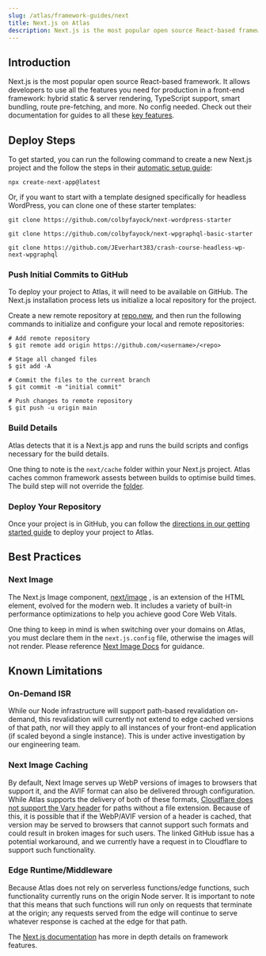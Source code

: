 ```yaml
---
slug: /atlas/framework-guides/next
title: Next.js on Atlas
description: Next.js is the most popular open source React-based framework.  It allows developers to use different rendering patterns at a page and component level for simple to complex sites and applications.  In this guide, you will learn how to deploy it on Atlas.
---
```


## Introduction

Next.js is the most popular open source React-based framework. It allows developers to use all the features you need for production in a front-end framework: hybrid static & server rendering, TypeScript support, smart bundling, route pre-fetching, and more. No config needed.
Check out their documentation for guides to all these [key features](https://nextjs.org/docs/getting-started).

## Deploy Steps

To get started, you can run the following command to create a new Next.js project and the follow the steps in their [automatic setup guide](https://nextjs.org/docs/getting-started#automatic-setup):

`npx create-next-app@latest`

Or, if you want to start with a template designed specifically for headless WordPress, you can clone one of these starter templates:

`git clone https://github.com/colbyfayock/next-wordpress-starter`

`git clone https://github.com/colbyfayock/next-wpgraphql-basic-starter`

`git clone https://github.com/JEverhart383/crash-course-headless-wp-next-wpgraphql`

### Push Initial Commits to GitHub

To deploy your project to Atlas, it will need to be available on GitHub. The Next.js installation process lets us initialize a local repository for the project.

Create a new remote repository at [repo.new](https://github.com/new/), and then run the following commands to initialize and configure your local and remote repositories:

```
# Add remote repository
$ git remote add origin https://github.com/<username>/<repo>

# Stage all changed files
$ git add -A

# Commit the files to the current branch
$ git commit -m "initial commit"

# Push changes to remote repository
$ git push -u origin main

```

### Build Details

Atlas detects that it is a Next.js app and runs the build scripts and configs necessary for the build details.

One thing to note is the `next/cache` folder within your Next.js project. Atlas caches common framework assests between builds to optimise build times.  The build step will not override the [folder](https://developers.wpengine.com/docs/atlas/customization/builds#framework-build-assets-cache).   

### Deploy Your Repository

Once your project is in GitHub, you can follow the [directions in our getting started guide](https://developers.wpengine.com/docs/atlas/getting-started/deploy-from-existing-repo) to deploy your project to Atlas.

## Best Practices

### Next Image

The Next.js Image component, [next/image](https://nextjs.org/docs/api-reference/next/image) , is an extension of the HTML <img> element, evolved for the modern web.
It includes a variety of built-in performance optimizations to help you achieve good Core Web Vitals.

One thing to keep in mind is when switching over your domains on Atlas, you must declare them in the `next.js.config` file, otherwise the images will not render. Please reference  [Next Image Docs](https://nextjs.org/docs/api-reference/next/image#domains) for guidance.

## Known Limitations

### On-Demand ISR 
While our Node infrastructure will support path-based revalidation on-demand, this revalidation will currently not extend to edge cached versions of that path, nor will they apply to all instances of your front-end application (if scaled beyond a single instance). This is under active investigation by our engineering team.

### Next Image Caching
By default, Next Image serves up WebP versions of images to browsers that support it, and the AVIF format can also be delivered through configuration. While Atlas supports the delivery of both of these formats, [Cloudflare does not support the Vary header](https://github.com/vercel/next.js/discussions/39510) for paths without a file extension. Because of this, it is possible that if the WebP/AVIF version of a header is cached, that version may be served to browsers that cannot support such formats and could result in broken images for such users. The linked GitHub issue has a potential workaround, and we currently have a request in to Cloudflare to support such functionality.

### Edge Runtime/Middleware 
Because Atlas does not rely on serverless functions/edge functions, such functionality currently runs on the origin Node server. It is important to note that this means that such functions will run only on requests that terminate at the origin; any requests served from the edge will continue to serve whatever response is cached at the edge for that path.


The [Next.js documentation](https://nextjs.org/docs/getting-started) has more in depth details on framework features.
